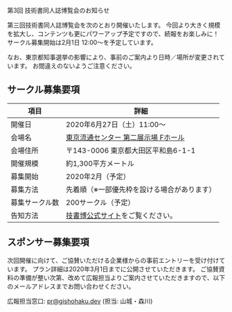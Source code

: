 
<SEO title="第3回 技術書同人誌博覧会のお知らせ"/>

<SectionHeader text="NEXT EVENT" pageHeader>
第3回 技術書同人誌博覧会のお知らせ
</SectionHeader>

<MdxContainer>

第三回技術書同人誌博覧会を次のとおり開催いたします。
今回より大きく規模を拡大し、コンテンツも更にパワーアップ予定ですので、続報をお楽しみに！
サークル募集開始は2月1日 12:00〜を予定しています。

なお、東京都知事選挙の影響により、事前のご案内より日時／場所が変更されています。
お間違えのないようご注意ください。

## サークル募集要項

項目 | 詳細
---------|--------
開催日 | 2020年6月27日（土）11:00～
会場名 | [東京流通センター 第二展示場 Fホール](https://www.trc-event.jp/access/)
会場住所 | 〒143-0006 東京都大田区平和島6-1-1
開催規模 | 約1,300平方メートル
募集開始 | 2020年2月（予定）
募集方法 | 先着順（※一部優先枠を設ける場合があります）
募集サークル数 | 200サークル（予定）
告知方法 | [技書博公式サイト](https://gishohaku.dev)をご覧ください。

## スポンサー募集要項

次回開催に向けて、ご協賛いただける企業様からの事前エントリーを受け付けています。
プラン詳細は2020年3月1日までに公開させていただきます。
ご協賛資料の準備が整い次第、改めて広報担当よりご案内させていただきますので、以下のメールアドレスまでお問い合わせください。

広報担当窓口: [pr@gishohaku.dev](mailto:pr@gishohaku.dev) (担当: 山城・森川)

</MdxContainer>
